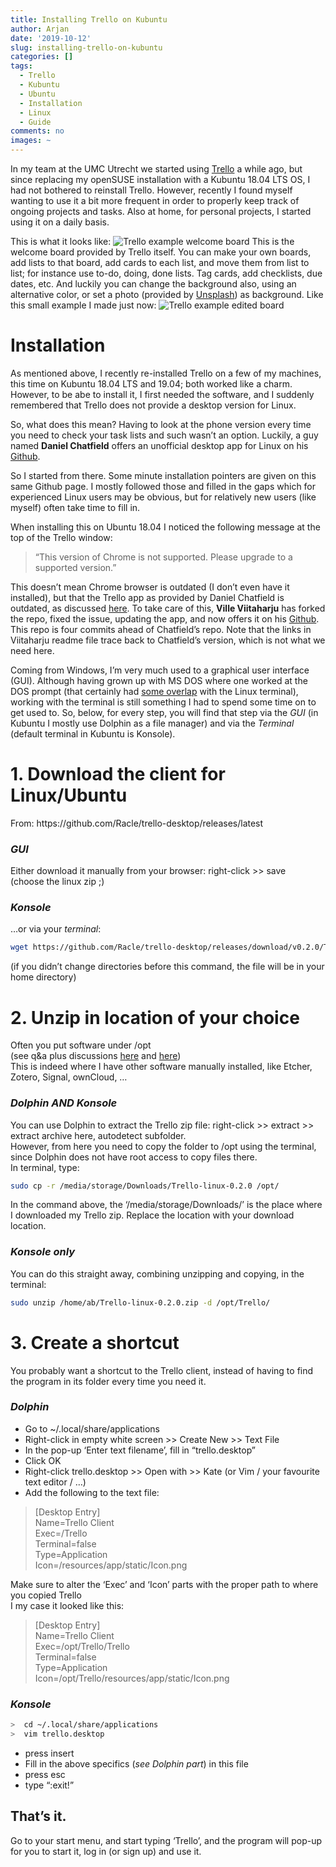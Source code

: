 ```yaml
---
title: Installing Trello on Kubuntu
author: Arjan
date: '2019-10-12'
slug: installing-trello-on-kubuntu
categories: []
tags:
  - Trello
  - Kubuntu
  - Ubuntu
  - Installation
  - Linux
  - Guide
comments: no
images: ~
---
```


In my team at the UMC Utrecht we started using [Trello][7] a while ago, but since replacing my openSUSE installation with a Kubuntu 18.04 LTS OS, I had not bothered to reinstall Trello. However, recently I found myself wanting to use it a bit more frequent in order to properly keep track of ongoing projects and tasks. Also at home, for personal projects, I started using it on a daily basis.  

This is what it looks like:
![Trello example welcome board](/post/2019-10-12-installing-trello-on-kubuntu_files/Trello_example.jpeg)
This is the welcome board provided by Trello itself. You can make your own boards, add lists to that board, add cards to each list, and move them from list to list; for instance use to-do, doing, done lists. Tag cards, add checklists, due dates, etc. And luckily you can change the background also, using an alternative color, or set a photo (provided by [Unsplash][8]) as background. Like this small example I made just now:
![Trello example edited board](/post/2019-10-12-installing-trello-on-kubuntu_files/Trello_example_edited.jpeg)


# Installation
As mentioned above, I recently re-installed Trello on a few of my machines, this time on Kubuntu 18.04 LTS and 19.04; both worked like a charm. However, to be abe to install it, I first needed the software, and I suddenly remembered that Trello does not provide a desktop version for Linux.  

So, what does this mean? Having to look at the phone version every time you need to check your task lists and such wasn't an option. Luckily, a guy named **Daniel Chatfield** offers an unofficial desktop app for Linux on his [Github][1].  

So I started from there. Some minute installation pointers are given on this same Github page. I mostly followed those and filled in the gaps which for experienced Linux users may be obvious, but for relatively new users (like myself) often take time to fill in.  

When installing this on Ubuntu 18.04 I noticed the following message at the top of the Trello window:  

> "This version of Chrome is not supported. Please upgrade to a supported version."  

This doesn't mean Chrome browser is outdated (I don't even have it installed), but that the Trello app as provided by Daniel Chatfield is outdated, as discussed [here][2]. To take care of this, **Ville Viitaharju** has forked the repo, fixed the issue, updating the app, and now offers it on his [Github][3]. This repo is four commits ahead of Chatfield's repo. Note that the links in Viitaharju readme file trace back to Chatfield's version, which is not what we need here.  

Coming from Windows, I'm very much used to a graphical user interface (GUI). Although having grown up with MS DOS where one worked at the DOS prompt (that certainly had [some overlap][4] with the Linux terminal), working with the terminal is still something I had to spend some time on to get used to. So, below, for every step, you will find that step via the *GUI* (in Kubuntu I mostly use Dolphin as a file manager) and via the *Terminal* (default terminal in Kubuntu is Konsole).  

# 1. Download the client for Linux/Ubuntu
From: https://github.com/Racle/trello-desktop/releases/latest  

### *GUI*
Either download it manually from your browser: right-click >> save  
(choose the linux zip ;)  

### *Konsole*
...or via your *terminal*:  
```bash
wget https://github.com/Racle/trello-desktop/releases/download/v0.2.0/Trello-linux-0.2.0.zip 
```

(if you didn't change directories before this command, the file will be in your home directory)  


# 2. Unzip in location of your choice
Often you put software under /opt  
(see q&a plus discussions [here][5] and [here][6])  
This is indeed where I have other software manually installed, like Etcher, Zotero, Signal, ownCloud, ...

### *Dolphin AND Konsole*
You can use Dolphin to extract the Trello zip file: right-click >> extract >> extract archive here, autodetect subfolder.  
However, from here you need to copy the folder to /opt using the terminal, since Dolphin does not have root access to copy files there.  
In terminal, type:  
```bash
sudo cp -r /media/storage/Downloads/Trello-linux-0.2.0 /opt/  
```
In the command above, the '/media/storage/Downloads/' is the place where I downloaded my Trello zip. Replace the location with your download location.

### *Konsole only*
You can do this straight away, combining unzipping and copying, in the terminal:  
```bash
sudo unzip /home/ab/Trello-linux-0.2.0.zip -d /opt/Trello/
```


# 3. Create a shortcut
You probably want a shortcut to the Trello client, instead of having to find the program in its folder every time you need it.  

### *Dolphin*
+ Go to ~/.local/share/applications  
+ Right-click in empty white screen >> Create New >> Text File  
+ In the pop-up 'Enter text filename', fill in "trello.desktop"  
+ Click OK  
+ Right-click trello.desktop >> Open with >> Kate (or Vim / your favourite text editor / ...)  
+ Add the following to the text file:  

>  [Desktop Entry]  
>  Name=Trello Client  
>  Exec=<path to the unzipped Trello folder>/Trello  
>  Terminal=false  
>  Type=Application  
>  Icon=<path to the unzipped Trello folder>/resources/app/static/Icon.png  
	
Make sure to alter the 'Exec' and 'Icon' parts with the proper path to where you copied Trello  
I my case it looked like this:  

>  [Desktop Entry]  
>  Name=Trello Client  
>  Exec=/opt/Trello/Trello  
>  Terminal=false  
>  Type=Application  
>  Icon=/opt/Trello/resources/app/static/Icon.png  

### *Konsole*
```bash
>  cd ~/.local/share/applications
>  vim trello.desktop
```
+ press insert  
+ Fill in the above specifics (*see Dolphin part*) in this file  
+ press esc  
+ type ":exit!"  


## **That's it.**  
Go to your start menu, and start typing 'Trello', and the program will pop-up for you to start it, log in (or sign up) and use it.  


[1]: https://github.com/danielchatfield/trello-desktop 
[2]: https://github.com/danielchatfield/trello-desktop/issues/60
[3]: https://github.com/Racle/trello-desktop
[4]: https://access.redhat.com/documentation/en-US/Red_Hat_Enterprise_Linux/4/html/Step_by_Step_Guide/ap-doslinux.html
[5]: https://askubuntu.com/questions/1148/when-installing-user-applications-where-do-best-practices-suggest-they-be-loc
[6]: https://askubuntu.com/questions/6897/where-to-install-programs
[7]: https://trello.com/
[8]: https://unsplash.com/